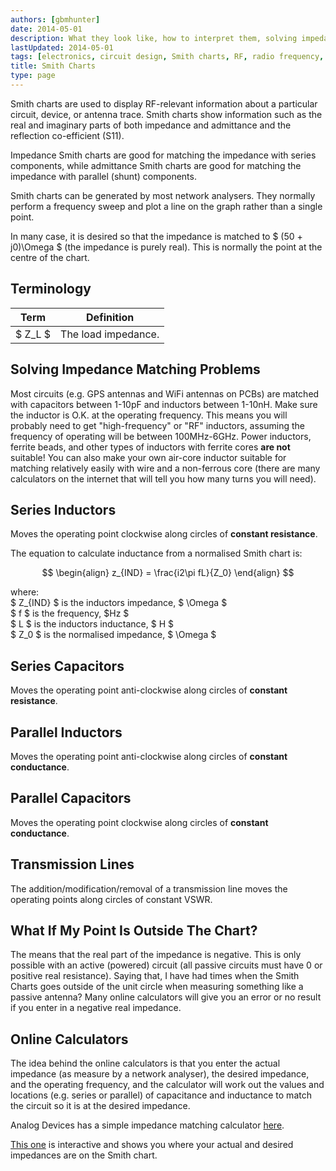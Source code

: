 ```yaml
---
authors: [gbmhunter]
date: 2014-05-01
description: What they look like, how to interpret them, solving impedance matching problems, and more info on Smith charts.
lastUpdated: 2014-05-01
tags: [electronics, circuit design, Smith charts, RF, radio frequency, impedance, admittance, load, GPS, WiFi, plots, graphs, charts, network analysers]
title: Smith Charts
type: page
---
```


Smith charts are used to display RF-relevant information about a particular circuit, device, or antenna trace. Smith charts show information such as the real and imaginary parts of both impedance and admittance and the reflection co-efficient (S11).

Impedance Smith charts are good for matching the impedance with series components, while admittance Smith charts are good for matching the impedance with parallel (shunt) components.

Smith charts can be generated by most network analysers. They normally perform a frequency sweep and plot a line on the graph rather than a single point.

In many case, it is desired so that the impedance is matched to $ (50 + j0)\Omega $ (the impedance is purely real). This is normally the point at the centre of the chart.

## Terminology

<table>
    <thead>
      <tr>
          <th>Term</th>
          <th>Definition</th>
      </tr>
  </thead>
	<tbody>
		<tr>
      <td>$ Z_L $</td>
      <td>The load impedance.</td>
		</tr>
	</tbody>
</table>

## Solving Impedance Matching Problems

Most circuits (e.g. GPS antennas and WiFi antennas on PCBs) are matched with capacitors between 1-10pF and inductors between 1-10nH. Make sure the inductor is O.K. at the operating frequency. This means you will probably need to get "high-frequency" or "RF" inductors, assuming the frequency of operating will be between 100MHz-6GHz. Power inductors, ferrite beads, and other types of inductors with ferrite cores **are not** suitable! You can also make your own air-core inductor suitable for matching relatively easily with wire and a non-ferrous core (there are many calculators on the internet that will tell you how many turns you will need).

## Series Inductors

Moves the operating point clockwise along circles of **constant resistance**.

The equation to calculate inductance from a normalised Smith chart is:

$$
\begin{align}
z_{IND} = \frac{i2\pi fL}{Z_0}
\end{align}
$$

<p className="centered">	where:<br/>
	$ Z_{IND} $ is the inductors impedance, $ \Omega $<br/>
	$ f $ is the frequency, $Hz $<br/>
	$ L $ is the inductors inductance, $ H $<br/>
	$ Z_0 $ is the normalised impedance, $ \Omega $<br/></p>

## Series Capacitors

Moves the operating point anti-clockwise along circles of **constant resistance**.

## Parallel Inductors

Moves the operating point anti-clockwise along circles of **constant conductance**.

## Parallel Capacitors

Moves the operating point clockwise along circles of **constant conductance**.

## Transmission Lines

The addition/modification/removal of a transmission line moves the operating points along circles of constant VSWR.

## What If My Point Is Outside The Chart?

The means that the real part of the impedance is negative. This is only possible with an active (powered) circuit (all passive circuits must have 0 or positive real resistance). Saying that, I have had times when the Smith Charts goes outside of the unit circle when measuring something like a passive antenna? Many online calculators will give you an error or no result if you enter in a negative real impedance.

## Online Calculators

The idea behind the online calculators is that you enter the actual impedance (as measure by a network analyser), the desired impedance, and the operating frequency, and the calculator will work out the values and locations (e.g. series or parallel) of capacitance and inductance to match the circuit so it is at the desired impedance.

Analog Devices has a simple impedance matching calculator [here](http://designtools.analog.com/RFIMPD/).

[This one](http://cgi.www.telestrian.co.uk/cgi-bin/www.telestrian.co.uk/smiths.pl) is interactive and shows you where your actual and desired impedances are on the Smith chart.
